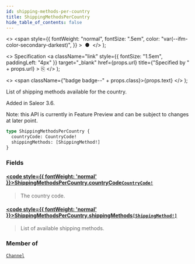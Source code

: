 ```yaml
---
id: shipping-methods-per-country
title: ShippingMethodsPerCountry
hide_table_of_contents: false
---
```


  <>
    <span
      style={{
        fontWeight: "normal",
        fontSize: ".5em",
        color: "var(--ifm-color-secondary-darkest)",
      }}
    >
      &nbsp;●&nbsp;
    </span>
  </>
);

  <>
    Specification
    <a
      className="link"
      style={{ fontSize: "1.5em", paddingLeft: "4px" }}
      target="\_blank"
      href={props.url}
      title={"Specified by " + props.url}
    >
      ⎘
    </a>
  </>
);

  <>
    <span className={"badge badge--" + props.class}>{props.text}</span>
  </>
);

List of shipping methods available for the country.

Added in Saleor 3.6.

Note: this API is currently in Feature Preview and can be subject to changes at later point.

```graphql
type ShippingMethodsPerCountry {
  countryCode: CountryCode!
  shippingMethods: [ShippingMethod!]
}
```

### Fields

#### [<code style={{ fontWeight: 'normal' }}>ShippingMethodsPerCountry.<b>countryCode</b></code>](#)<Bullet />[`CountryCode!`](../../../api-reference/miscellaneous/enums/country-code) <Badge class="secondary" text="non-null"/> <Badge class="secondary" text="enum"/> <Badge class="secondary" text="miscellaneous"/>

> The country code.

#### [<code style={{ fontWeight: 'normal' }}>ShippingMethodsPerCountry.<b>shippingMethods</b></code>](#)<Bullet />[`[ShippingMethod!]`](../../../api-reference/shipping/objects/shipping-method) <Badge class="secondary" text="list"/> <Badge class="secondary" text="object"/> <Badge class="secondary" text="shipping"/>

> List of available shipping methods.

### Member of

[`Channel`](../../../api-reference/channels/objects/channel) <Badge class="secondary" text="object"/>
